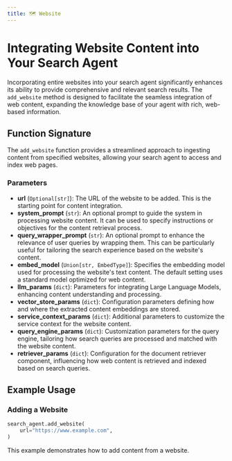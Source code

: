 ```yaml
---
title: 🗺️ Website
---
```


# Integrating Website Content into Your Search Agent

Incorporating entire websites into your search agent significantly enhances its ability to provide comprehensive and relevant search results. The `add_website` method is designed to facilitate the seamless integration of web content, expanding the knowledge base of your agent with rich, web-based information.

## Function Signature

The `add_website` function provides a streamlined approach to ingesting content from specified websites, allowing your search agent to access and index web pages.

### Parameters

- **url** (`Optional[str]`): The URL of the website to be added. This is the starting point for content integration.
- **system_prompt** (`str`): An optional prompt to guide the system in processing website content. It can be used to specify instructions or objectives for the content retrieval process.
- **query_wrapper_prompt** (`str`): An optional prompt to enhance the relevance of user queries by wrapping them. This can be particularly useful for tailoring the search experience based on the website's content.
- **embed_model** (`Union[str, EmbedType]`): Specifies the embedding model used for processing the website's text content. The default setting uses a standard model optimized for web content.
- **llm_params** (`dict`): Parameters for integrating Large Language Models, enhancing content understanding and processing.
- **vector_store_params** (`dict`): Configuration parameters defining how and where the extracted content embeddings are stored.
- **service_context_params** (`dict`): Additional parameters to customize the service context for the website content.
- **query_engine_params** (`dict`): Customization parameters for the query engine, tailoring how search queries are processed and matched with the website content.
- **retriever_params** (`dict`): Configuration for the document retriever component, influencing how web content is retrieved and indexed based on search queries.

## Example Usage

### Adding a Website

```python
search_agent.add_website(
    url="https://www.example.com",
)
```

This example demonstrates how to add content from a website.